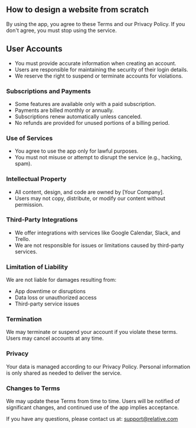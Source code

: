 ## How to design a website from scratch

By using the app, you agree to these Terms and our Privacy Policy. If you don't agree, you must stop using the service.

## User Accounts

- You must provide accurate information when creating an account.
- Users are responsible for maintaining the security of their login details.
- We reserve the right to suspend or terminate accounts for violations.

### Subscriptions and Payments

- Some features are available only with a paid subscription.
- Payments are billed monthly or annually.
- Subscriptions renew automatically unless canceled.
- No refunds are provided for unused portions of a billing period.

### Use of Services

- You agree to use the app only for lawful purposes.
- You must not misuse or attempt to disrupt the service (e.g., hacking, spam).

### Intellectual Property

- All content, design, and code are owned by [Your Company].
- Users may not copy, distribute, or modify our content without permission.

### Third-Party Integrations

- We offer integrations with services like Google Calendar, Slack, and Trello.
- We are not responsible for issues or limitations caused by third-party services.

### Limitation of Liability

We are not liable for damages resulting from:

- App downtime or disruptions
- Data loss or unauthorized access
- Third-party service issues

### Termination

We may terminate or suspend your account if you violate these terms. Users may cancel accounts at any time.

### Privacy

Your data is managed according to our Privacy Policy. Personal information is only shared as needed to deliver the service.

### Changes to Terms

We may update these Terms from time to time. Users will be notified of significant changes, and continued use of the app implies acceptance.

If you have any questions, please contact us at: [support@relative.com](mailto:support@relative.com)
